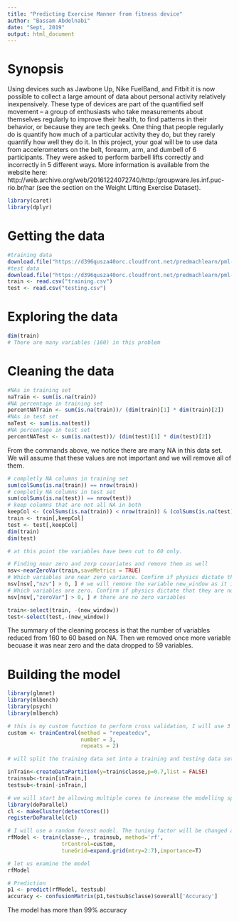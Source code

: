 ```yaml
---
title: "Predicting Exercise Manner from fitness device"
author: "Bassam Abdelnabi"
date: "Sept, 2019"
output: html_document
---
```


# Synopsis
Using devices such as Jawbone Up, Nike FuelBand, and Fitbit it is now possible to collect a large amount of data about personal activity relatively inexpensively. These type of devices are part of the quantified self movement – a group of enthusiasts who take measurements about themselves regularly to improve their health, to find patterns in their behavior, or because they are tech geeks. One thing that people regularly do is quantify how much of a particular activity they do, but they rarely quantify how well they do it. In this project, your goal will be to use data from accelerometers on the belt, forearm, arm, and dumbell of 6 participants. They were asked to perform barbell lifts correctly and incorrectly in 5 different ways. More information is available from the website here: http://web.archive.org/web/20161224072740/http:/groupware.les.inf.puc-rio.br/har (see the section on the Weight Lifting Exercise Dataset).

```r
library(caret)
library(dplyr)
```

# Getting the data
```r
#training data
download.file("https://d396qusza40orc.cloudfront.net/predmachlearn/pml-training.csv", "training.csv", method = "curl")
#test data
download.file("https://d396qusza40orc.cloudfront.net/predmachlearn/pml-testing.csv", "testing.csv", method = "curl")
train <- read.csv("training.csv")
test <- read.csv("testing.csv")
```

# Exploring the data
```r
dim(train)
# There are many variables (160) in this problem
```

# Cleaning the data
```r
#NAs in training set
naTrain <- sum(is.na(train))
#NA percentage in training set
percentNATrain <- sum(is.na(train))/ (dim(train)[1] * dim(train)[2])
#NAs in test set
naTest <- sum(is.na(test))
#NA percentage in test set
percentNATest <- sum(is.na(test))/ (dim(test)[1] * dim(test)[2])
```

From the commands above, we notice there are many NA in this data set. We will assume that these
values are not important and we will remove all of them.

```r
# completly NA columns in training set
sum(colSums(is.na(train)) == nrow(train))
# completly NA columns in test set
sum(colSums(is.na(test)) == nrow(test))
# keep columns that are not all NA in both
keepCol <- (colSums(is.na(train)) < nrow(train)) & (colSums(is.na(test)) < nrow(test))
train <- train[,keepCol]
test <- test[,keepCol]
dim(train)
dim(test)

# at this point the variables have been cut to 60 only. 

# Finding near zero and zerp covariates and remove them as well
nsv<-nearZeroVar(train,saveMetrics = TRUE)
# Which variables are near zero variance. Confirm if physics dictate that they are not important
nsv[nsv[,"nzv"] > 0, ] # we will remove the variable new_window as it is nzero
# Which variables are zero. Confirm if physics dictate that they are not important
nsv[nsv[,"zeroVar"] > 0, ] # there are no zero variables

train<-select(train, -(new_window))
test<-select(test,-(new_window))
```

The summary of the cleaning process is that the number of variables reduced from 160 to 60 based on NA. Then we removed once more variable becuase it was near zero and the data dropped to 59 variables.

# Building the model
```r
library(glmnet)
library(mlbench)
library(psych)
library(mlbench)

# this is my custom function to perform cross validation, I will use 3 folds with 2 repeats
custom <- trainControl(method = "repeatedcv",
                       number = 3,
                       repeats = 2)

# will split the training data set into a training and testing data set since the testing data set provided is missing the classe variable

inTrain<-createDataPartition(y=train$classe,p=0.7,list = FALSE)
trainsub<-train[inTrain,]
testsub<-train[-inTrain,]

# we will start be allowing multiple cores to increase the modelling speed
library(doParallel)
cl <- makeCluster(detectCores())
registerDoParallel(cl)

# I will use a random forest model. The tuning factor will be changed as a starting point from 2-10 
rfModel <- train(classe~., trainsub, method='rf', 
                 trControl=custom, 
                 tuneGrid=expand.grid(mtry=2:7),importance=T)

# let us examine the model
rfModel

# Prediction
p1 <- predict(rfModel, testsub)
accuracy <- confusionMatrix(p1,testsub$classe)$overall['Accuracy']

```
The model has more than 99% accuracy

